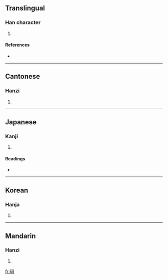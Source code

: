 ==Translingual==

===Han character===
{{Han char|rn=96|rad=玉|as=07|sn=11|four=1612<sub>7</sub>|canj=一土口月 (MGRB)}}

# {{defn|Han|sort=玉07}}

====References====
* {{Han ref|kx=0732.300|dkj=21012|dj=1144.070|hdz=21117.030|uh=7404|ud=29700|bh=D66E|bd=54894}}

----

==Cantonese==

===Hanzi===
{{yue-hanzi|jyut=|y=gyun1}}

# {{defn|Cantonese}}

----

==Japanese==

===Kanji===
{{ja-kanji|grade=|rs=玉07}}

# {{defn|Japanese}}

====Readings====
* {{ja-readings|on=[[けん]] (ken), [[けい]] (kei), [[ぎょう]] (gyō)|kun=[[たま]] (tama)|nanori=}}

----

==Korean==

===Hanja===
{{ko-hanja|hangeul=현|eumhun=|rv=hyeon|mr=hyŏn|y=hyen}}

# {{defn|Korean}}

----

==Mandarin==

===Hanzi===
{{cmn-hanzi|pin=[[quǎn]] ([[quan3]])|wg=ch'üan<sup>3</sup>}}

# {{defn|Mandarin}}

[[fr:琄]]